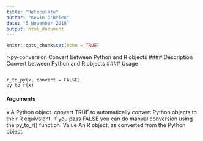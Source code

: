```yaml
---
title: "Reticulate"
author: "Kevin O'Brien"
date: "5 November 2018"
output: html_document
---
```


```r
knitr::opts_chunk$set(echo = TRUE)
```
r-py-conversion Convert between Python and R objects
#### Description 
Convert between Python and R objects
#### Usage
<pre><code>
r_to_py(x, convert = FALSE)
py_to_r(x)
</code></pre>

#### Arguments
x A Python object.
convert TRUE to automatically convert Python objects to their R equivalent. If you pass
FALSE you can do manual conversion using the py_to_r() function.
Value
An R object, as converted from the Python object.